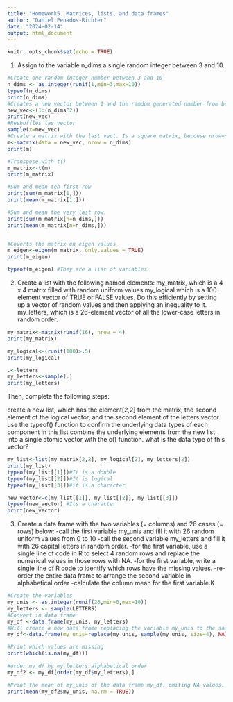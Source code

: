 ```yaml
---
title: "Homework5. Matrices, lists, and data frames"
author: "Daniel Penados-Richter"
date: "2024-02-14"
output: html_document
---
```


```r
knitr::opts_chunk$set(echo = TRUE)
```

1. Assign to the variable n_dims a single random integer between 3 and 10.

```r
#Create one random integer number between 3 and 10
n_dims <- as.integer(runif(1,min=3,max=10))
typeof(n_dims)
print(n_dims)
#Creates a new vector between 1 and the ramdom generated number from before
new_vec<-(1:(n_dims^2))
print(new_vec)
#Reshuffles las vector
sample(x=new_vec)
#Create a matrix with the last vect. Is a square matrix, becouse nrow=n_dims
m<-matrix(data = new_vec, nrow = n_dims)
print(m)

#Transpose with t()
m_matrix<-t(m)
print(m_matrix)

#Sum and mean teh first row
print(sum(m_matrix[1,]))
print(mean(m_matrix[1,]))

#Sum and mean the very last row. 
print(sum(m_matrix[n=n_dims,]))
print(mean(m_matrix[n=n_dims,]))


#Coverts the matrix en eigen values
m_eigen<-eigen(m_matrix, only.values = TRUE)
print(m_eigen)

typeof(m_eigen) #They are a list of variables

```


2. Create a list with the following named elements:
my_matrix, which is a 4 x 4 matrix filled with random uniform values
my_logical which is a 100-element vector of TRUE or FALSE values. Do this efficiently by setting up a vector of random values and then applying an inequality to it.
my_letters, which is a 26-element vector of all the lower-case letters in random order.


```r

my_matrix<-matrix(runif(16), nrow = 4)
print(my_matrix)

my_logical<-(runif(100)>.5)
print(my_logical)

.<-letters
my_letters<-sample(.)
print(my_letters)
```

Then, complete the following steps:

create a new list, which has the element[2,2] from the matrix, the second element of the logical vector, and the second element of the letters vector.
use the typeof() function to confirm the underlying data types of each component in this list
combine the underlying elements from the new list into a single atomic vector with the c() function.
what is the data type of this vector?

```r

my_list<-list(my_matrix[2,2], my_logical[2], my_letters[2])
print(my_list)
typeof(my_list[[1]])#It is a double
typeof(my_list[[2]])#It is logical
typeof(my_list[[3]])#it is a character

new_vector<-c(my_list[[1]], my_list[[2]], my_list[[3]])
typeof(new_vector) #Its a character
print(new_vector)
```

3. Create a data frame with the two variables (= columns) and 26 cases (= rows) below:
-call the first variable my_unis and fill it with 26 random uniform values from 0 to 10
-call the second variable my_letters and fill it with 26 capital letters in random order.
-for the first variable, use a single line of code in R to select 4 random rows and replace the numerical values in those rows with NA.
-for the first variable, write a single line of R code to identify which rows have the missing values.
-re-order the entire data frame to arrange the second variable in alphabetical order
-calculate the column mean for the first variable.K

```r
#Create the variables
my_unis <- as.integer(runif(26,min=0,max=10))
my_letters <- sample(LETTERS)
#Convert in data frame
my_df <-data.frame(my_unis, my_letters)
#Will create a new data frame replacing the variable my_unis to the same variable replacing for random numbers to NA
my_df<-data.frame(my_unis=replace(my_unis, sample(my_unis, size=4), NA), my_letters)

#Print which values are missing
print(which(is.na(my_df)))

#order my_df by my_letters alphabetical order
my_df2 <- my_df[order(my_df$my_letters),]

#Print the mean of my_unis of the data frame my_df, omiting NA values. 
print(mean(my_df2$my_unis, na.rm = TRUE))



   



```
